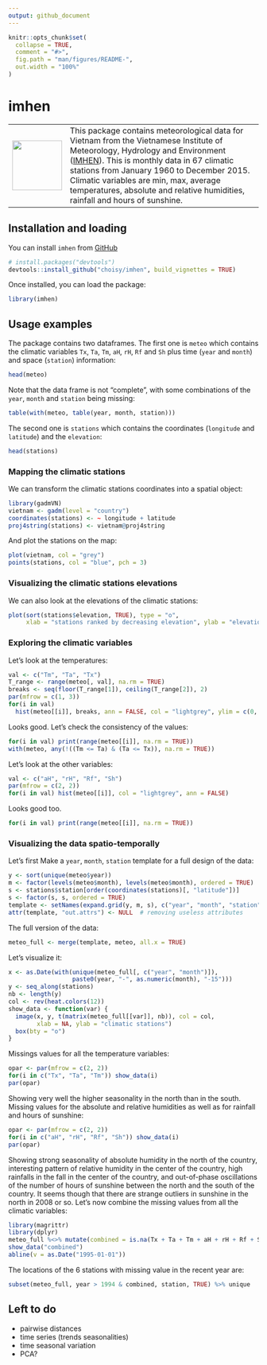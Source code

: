 ```yaml
---
output: github_document
---
```


<!-- README.md is generated from README.Rmd. Please edit that file -->

```r
knitr::opts_chunk$set(
  collapse = TRUE,
  comment = "#>",
  fig.path = "man/figures/README-",
  out.width = "100%"
)
```
# imhen

<!-- badges: start -->
<!-- badges: end -->

|          |          |
| -------- | ----------------------------------------------------------------- |
| <img src="vignettes/imhen.png" alt="" style="width: 100px;"/> | This package contains meteorological data for Vietnam from the Vietnamese Institute of Meteorology, Hydrology and Environment  ([IMHEN](http://vnclimate.vn/en/about/imhen/)). This is monthly data in 67 climatic stations from January 1960 to December 2015. Climatic variables are min, max, average temperatures, absolute and relative humidities, rainfall and hours of sunshine. |

## Installation and loading

You can install `imhen` from [GitHub](https://github.com/choisy/imhen)

```r
# install.packages("devtools")
devtools::install_github("choisy/imhen", build_vignettes = TRUE)
```

Once installed, you can load the package:

```r
library(imhen)
```

## Usage examples

The package contains two dataframes. The first one is `meteo` which contains the
climatic variables `Tx`, `Ta`, `Tm`, `aH`, `rH`, `Rf` and `Sh` plus time (`year`
and `month`) and space (`station`) information:

```r
head(meteo)
```

Note that the data frame is not "complete", with some combinations of the `year`,
`month` and `station` being missing:

```r
table(with(meteo, table(year, month, station)))
```

The second one is `stations` which contains the coordinates (`longitude` and
`latitude`) and the `elevation`:

```r
head(stations)
```

### Mapping the climatic stations

We can transform the climatic stations coordinates into a spatial object:

```r
library(gadmVN)
vietnam <- gadm(level = "country")
coordinates(stations) <- ~ longitude + latitude
proj4string(stations) <- vietnam@proj4string
```

And plot the stations on the map:

```r
plot(vietnam, col = "grey")
points(stations, col = "blue", pch = 3)
```

### Visualizing the climatic stations elevations

We can also look at the elevations of the climatic stations:

```r
plot(sort(stations$elevation, TRUE), type = "o",
     xlab = "stations ranked by decreasing elevation", ylab = "elevation (m)")
```

### Exploring the climatic variables

Let's look at the temperatures:

```r
val <- c("Tm", "Ta", "Tx")
T_range <- range(meteo[, val], na.rm = TRUE)
breaks <- seq(floor(T_range[1]), ceiling(T_range[2]), 2)
par(mfrow = c(1, 3))
for(i in val)
  hist(meteo[[i]], breaks, ann = FALSE, col = "lightgrey", ylim = c(0, 10500))
```

Looks good. Let's check the consistency of the values:

```r
for(i in val) print(range(meteo[[i]], na.rm = TRUE))
with(meteo, any(!((Tm <= Ta) & (Ta <= Tx)), na.rm = TRUE))
```

Let's look at the other variables:

```r
val <- c("aH", "rH", "Rf", "Sh")
par(mfrow = c(2, 2))
for(i in val) hist(meteo[[i]], col = "lightgrey", ann = FALSE)
```

Looks good too.

```r
for(i in val) print(range(meteo[[i]], na.rm = TRUE))
```

### Visualizing the data spatio-temporally

Let's first Make a `year`, `month`, `station` template for a full design of the
data:

```r
y <- sort(unique(meteo$year))
m <- factor(levels(meteo$month), levels(meteo$month), ordered = TRUE)
s <- stations$station[order(coordinates(stations)[, "latitude"])]
s <- factor(s, s, ordered = TRUE)
template <- setNames(expand.grid(y, m, s), c("year", "month", "station"))
attr(template, "out.attrs") <- NULL  # removing useless attributes
```

The full version of the data:

```r
meteo_full <- merge(template, meteo, all.x = TRUE)
```

Let's visualize it:

```r
x <- as.Date(with(unique(meteo_full[, c("year", "month")]),
                  paste0(year, "-", as.numeric(month), "-15")))
y <- seq_along(stations)
nb <- length(y)
col <- rev(heat.colors(12))
show_data <- function(var) {
  image(x, y, t(matrix(meteo_full[[var]], nb)), col = col,
        xlab = NA, ylab = "climatic stations")
  box(bty = "o")
}
```

Missings values for all the temperature variables:

```r
opar <- par(mfrow = c(2, 2))
for(i in c("Tx", "Ta", "Tm")) show_data(i)
par(opar)
```

Showing very well the higher seasonality in the north than in the south. Missing
values for the absolute and relative humidities as well as for rainfall and
hours of sunshine:

```r
opar <- par(mfrow = c(2, 2))
for(i in c("aH", "rH", "Rf", "Sh")) show_data(i)
par(opar)
```

Showing strong seasonality of absolute humidity in the north of the country,
interesting pattern of relative humidity in the center of the country, high
rainfalls in the fall in the center of the country, and out-of-phase 
oscillations of the number of hours of sunshine between the north and the south
of the country. It seems though that there are strange outliers in sunshine in
the north in 2008 or so. Let's now combine the missing values from all the
climatic variables:

```r
library(magrittr)
library(dplyr)
meteo_full %<>% mutate(combined = is.na(Tx + Ta + Tm + aH + rH + Rf + Sh))
show_data("combined")
abline(v = as.Date("1995-01-01"))
```

The locations of the 6 stations with missing value in the recent year are:

```r
subset(meteo_full, year > 1994 & combined, station, TRUE) %>% unique
```

## Left to do

- pairwise distances
- time series (trends seasonalities)
- time seasonal variation
- PCA?
